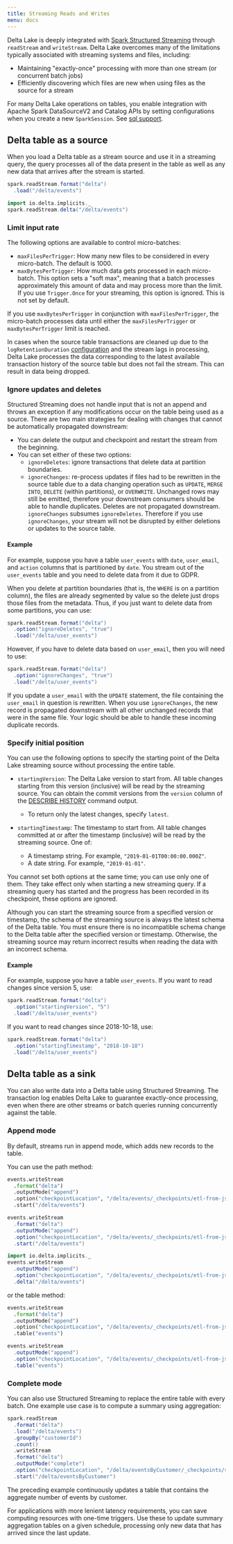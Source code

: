```yaml
---
title: Streaming Reads and Writes
menu: docs
---
```


Delta Lake is deeply integrated with [Spark Structured Streaming](https://spark.apache.org/docs/latest/structured-streaming-programming-guide.html) through `readStream` and `writeStream`. Delta Lake overcomes many of the limitations typically associated with streaming systems and files, including:

- Maintaining "exactly-once" processing with more than one stream (or concurrent batch jobs)
- Efficiently discovering which files are new when using files as the source for a stream

For many Delta Lake operations on tables, you enable integration with Apache Spark DataSourceV2 and Catalog APIs by setting configurations when you create a new `SparkSession`. See [sql support](https://delta.io/docs/spark/batch#sql-support).

<a id="stream-source"></a>

## Delta table as a source

When you load a Delta table as a stream source and use it in a streaming query, the query processes all of the data present in the table as well as any new data that arrives after the stream is started.

```scala
spark.readStream.format("delta")
  .load("/delta/events")

import io.delta.implicits._
spark.readStream.delta("/delta/events")
```

### Limit input rate

The following options are available to control micro-batches:

- `maxFilesPerTrigger`: How many new files to be considered in every micro-batch. The default is 1000.
- `maxBytesPerTrigger`: How much data gets processed in each micro-batch. This option sets a "soft max", meaning that a batch processes approximately this amount of data and may process more than the limit. If you use `Trigger.Once` for your streaming, this option is ignored. This is not set by default.

If you use `maxBytesPerTrigger` in conjunction with `maxFilesPerTrigger`, the micro-batch processes data until either the `maxFilesPerTrigger` or `maxBytesPerTrigger` limit is reached.

In cases when the source table transactions are cleaned up due to the `logRetentionDuration` [configuration](https://delta.io/docs/spark/batch#data-retention) and the stream lags in processing, Delta Lake processes the data corresponding to the latest available transaction history of the source table but does not fail the stream. This can result in data being dropped.

### Ignore updates and deletes

Structured Streaming does not handle input that is not an append and throws an exception if any modifications occur on the table being used as a source. There are two main strategies for dealing with changes that cannot be automatically propagated downstream:

- You can delete the output and checkpoint and restart the stream from the beginning.
- You can set either of these two options:
  - `ignoreDeletes`: ignore transactions that delete data at partition boundaries.
  - `ignoreChanges`: re-process updates if files had to be rewritten in the source table due to a data changing operation such as `UPDATE`, `MERGE INTO`, `DELETE` (within partitions), or `OVERWRITE`. Unchanged rows may still be emitted, therefore your downstream consumers should be able to handle duplicates. Deletes are not propagated downstream. `ignoreChanges` subsumes `ignoreDeletes`. Therefore if you use `ignoreChanges`, your stream will not be disrupted by either deletions or updates to the source table.

#### Example

For example, suppose you have a table `user_events` with `date`, `user_email`, and `action` columns that is partitioned by `date`. You stream out of the `user_events` table and you need to delete data from it due to GDPR.

When you delete at partition boundaries (that is, the `WHERE` is on a partition column), the files are already segmented by value so the delete just drops those files from the metadata. Thus, if you just want to delete data from some partitions, you can use:

```scala
spark.readStream.format("delta")
  .option("ignoreDeletes", "true")
  .load("/delta/user_events")
```

However, if you have to delete data based on `user_email`, then you will need to use:

```scala
spark.readStream.format("delta")
  .option("ignoreChanges", "true")
  .load("/delta/user_events")
```

If you update a `user_email` with the `UPDATE` statement, the file containing the `user_email` in question is rewritten. When you use `ignoreChanges`, the new record is propagated downstream with all other unchanged records that were in the same file. Your logic should be able to handle these incoming duplicate records.

### Specify initial position

You can use the following options to specify the starting point of the Delta Lake streaming source without processing the entire table.

- `startingVersion`: The Delta Lake version to start from. All table changes starting from this version (inclusive) will be read by the streaming source. You can obtain the commit versions from the `version` column of the [DESCRIBE HISTORY](https://delta.io/docs/spark/utilities#delta-history) command output.

  - To return only the latest changes, specify `latest`.

- `startingTimestamp`: The timestamp to start from. All table changes committed at or after the timestamp (inclusive) will be read by the streaming source. One of:

  - A timestamp string. For example, `"2019-01-01T00:00:00.000Z"`.
  - A date string. For example, `"2019-01-01"`.

You cannot set both options at the same time; you can use only one of them. They take effect only when starting a new streaming query. If a streaming query has started and the progress has been recorded in its checkpoint, these options are ignored.

Although you can start the streaming source from a specified version or timestamp, the schema of the streaming source is always the latest schema of the Delta table. You must ensure there is no incompatible schema change to the Delta table after the specified version or timestamp. Otherwise, the streaming source may return incorrect results when reading the data with an incorrect schema.

#### Example

For example, suppose you have a table `user_events`. If you want to read changes since version 5, use:

```scala
spark.readStream.format("delta")
  .option("startingVersion", "5")
  .load("/delta/user_events")
```

If you want to read changes since 2018-10-18, use:

```scala
spark.readStream.format("delta")
  .option("startingTimestamp", "2018-10-18")
  .load("/delta/user_events")
```

<a id="stream-sink"></a>

## Delta table as a sink

You can also write data into a Delta table using Structured Streaming. The transaction log enables Delta Lake to guarantee exactly-once processing, even when there are other streams or batch queries running concurrently against the table.

<a id="streaming-append"></a>

### Append mode

By default, streams run in append mode, which adds new records to the table.

You can use the path method:

```python
events.writeStream
  .format("delta")
  .outputMode("append")
  .option("checkpointLocation", "/delta/events/_checkpoints/etl-from-json")
  .start("/delta/events")
```

```scala
events.writeStream
  .format("delta")
  .outputMode("append")
  .option("checkpointLocation", "/delta/events/_checkpoints/etl-from-json")
  .start("/delta/events")

import io.delta.implicits._
events.writeStream
  .outputMode("append")
  .option("checkpointLocation", "/delta/events/_checkpoints/etl-from-json")
  .delta("/delta/events")
```

or the table method:

```python
events.writeStream
  .format("delta")
  .outputMode("append")
  .option("checkpointLocation", "/delta/events/_checkpoints/etl-from-json")
  .table("events")
```

```scala
events.writeStream
  .outputMode("append")
  .option("checkpointLocation", "/delta/events/_checkpoints/etl-from-json")
  .table("events")
```

### Complete mode

You can also use Structured Streaming to replace the entire table with every batch. One example use case is to compute a summary using aggregation:

```scala
spark.readStream
  .format("delta")
  .load("/delta/events")
  .groupBy("customerId")
  .count()
  .writeStream
  .format("delta")
  .outputMode("complete")
  .option("checkpointLocation", "/delta/eventsByCustomer/_checkpoints/streaming-agg")
  .start("/delta/eventsByCustomer")
```

The preceding example continuously updates a table that contains the aggregate number of events by customer.

For applications with more lenient latency requirements, you can save computing resources with one-time triggers. Use these to update summary aggregation tables on a given schedule, processing only new data that has arrived since the last update.
